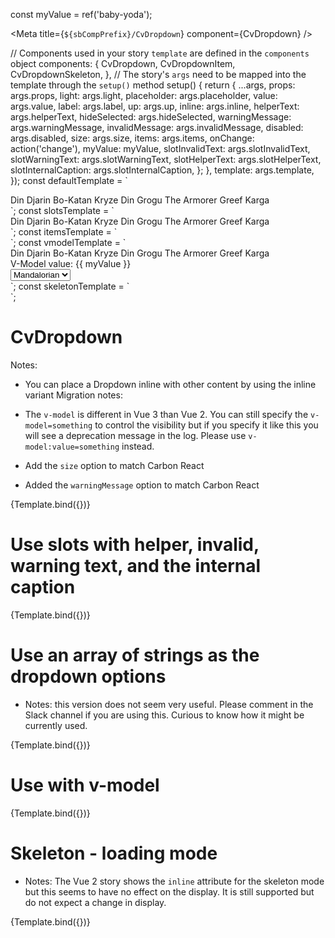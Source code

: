 const myValue = ref('baby-yoda');

<Meta title={`${sbCompPrefix}/CvDropdown`} component={CvDropdown} />

  // Components used in your story `template` are defined in the `components` object
  components: {
    CvDropdown,
    CvDropdownItem,
    CvDropdownSkeleton,
  },
  // The story's `args` need to be mapped into the template through the `setup()` method
  setup() {
    return {
      ...args,
      props: args.props,
      light: args.light,
      placeholder: args.placeholder,
      value: args.value,
      label: args.label,
      up: args.up,
      inline: args.inline,
      helperText: args.helperText,
      hideSelected: args.hideSelected,
      warningMessage: args.warningMessage,
      invalidMessage: args.invalidMessage,
      disabled: args.disabled,
      size: args.size,
      items: args.items,
      onChange: action('change'),
      myValue: myValue,
      slotInvalidText: args.slotInvalidText,
      slotWarningText: args.slotWarningText,
      slotHelperText: args.slotHelperText,
      slotInternalCaption: args.slotInternalCaption,
    };
  },
  template: args.template,
});
const defaultTemplate = `
<div :style="{width: '300px', paddingTop: up ? '90px' : undefined}">
<cv-dropdown
  :light="light"
  :placeholder="placeholder"
  :value="value"
  :up="up"
  :inline="inline"
  :helper-text="helperText"
  :warning-message="warningMessage"
  :hide-selected="hideSelected"
  :invalid-message="invalidMessage"
  :label="label"
  :disabled="disabled"
  :size="size"
  @change="onChange">
          <cv-dropdown-item value="mando"><span>Din Djarin</span></cv-dropdown-item>
          <cv-dropdown-item value="nite-owl">Bo-Katan Kryze</cv-dropdown-item>
          <cv-dropdown-item value="baby-yoda">Din Grogu</cv-dropdown-item>
          <cv-dropdown-item value="mysterious">The Armorer</cv-dropdown-item>
          <cv-dropdown-item value="bounty-hunter">Greef Karga</cv-dropdown-item>
 </cv-dropdown>
</div>
`;
const slotsTemplate = `
<div :style="{width: '300px'}">
<cv-dropdown
  v-model:value="myValue"
  :light="light"
  :placeholder="placeholder"
  :up="up"
  :inline="inline"
  :helper-text="helperText"
  :warning-message="warningMessage"
  :hide-selected="hideSelected"
  :invalid-message="invalidMessage"
  :label="label"
  :disabled="disabled"
  :size="size"
  @change="onChange">
    <template v-if="slotInternalCaption" v-slot:internal-caption><h5>Edge case: {{ myValue }}</h5></template>
    <template v-if="slotInvalidText" v-slot:invalid-message>Do not go to the dark side</template>
    <template v-if="slotWarningText" v-slot:warning-message>Can this ally be trusted?</template>
    <template v-if="slotHelperText" v-slot:helper-text>Choose ally strong with the force</template>
    <cv-dropdown-item value="mando"><span>Din Djarin</span></cv-dropdown-item>
    <cv-dropdown-item value="nite-owl">Bo-Katan Kryze</cv-dropdown-item>
    <cv-dropdown-item value="baby-yoda">Din Grogu</cv-dropdown-item>
    <cv-dropdown-item value="mysterious">The Armorer</cv-dropdown-item>
    <cv-dropdown-item value="bounty-hunter">Greef Karga</cv-dropdown-item>
 </cv-dropdown>
</div>
`;
const itemsTemplate = `
<div :style="{width: '300px'}">
<cv-dropdown
  :light="light"
  :placeholder="placeholder"
  :value="value"
  :up="up"
  :inline="inline"
  :helper-text="helperText"
  :warning-message="warningMessage"
  :hide-selected="hideSelected"
  :invalid-message="invalidMessage"
  :label="label"
  :disabled="disabled"
  :size="size"
  :items="items"
  @change="onChange">
 </cv-dropdown>
</div>
`;
const vmodelTemplate = `
<div :style="{width: '300px'}">
<cv-dropdown
  v-model:value="myValue"
  :label="label"
  :placeholder="placeholder"
  @change="onChange">
    <cv-dropdown-item value="mando"><span>Din Djarin</span></cv-dropdown-item>
    <cv-dropdown-item value="nite-owl">Bo-Katan Kryze</cv-dropdown-item>
    <cv-dropdown-item value="baby-yoda">Din Grogu</cv-dropdown-item>
    <cv-dropdown-item value="mysterious">The Armorer</cv-dropdown-item>
    <cv-dropdown-item value="bounty-hunter">Greef Karga</cv-dropdown-item>
 </cv-dropdown>
 <div>V-Model value: {{ myValue }}</div>
  <select v-model="myValue">
    <option value="mando">Mandalorian</option>
    <option value="nite-owl">Bo-Katan</option>
    <option value="baby-yoda">Grogu</option>
    <option value="mysterious">Armorer</option>
    <option value="bounty-hunter">Karga</option>
  </select>
</div>
`;
const skeletonTemplate = `
<div :style="{width: '300px'}">
<cv-dropdown-skeleton :inline="inline"></cv-dropdown-skeleton>
</div>
`;

# CvDropdown

Notes:

- You can place a Dropdown inline with other content by using the inline variant
  Migration notes:

- The `v-model` is different in Vue 3 than Vue 2. You can still specify the `v-model=something` to control the visibility but
  if you specify it like this you will see a deprecation message in the log. Please use `v-model:value=something` instead.
- Add the `size` option to match Carbon React
- Added the `warningMessage` option to match Carbon React


<Canvas>
  <Story
    name="Default"
    parameters={{
      controls: {
        exclude: [
          'props',
          'default',
          'template',
          'change',
          'update:modelValue',
          'update:value',
          'helper-text',
          'invalid-message',
          'warning-message',
          'internal-caption',
          'modelValue',
        ],
      },
      docs: { source: { code: defaultTemplate } },
    }}
    args={{
      template: defaultTemplate,
      props: {
        modelValue: undefined,
      },
      label: 'Characters',
      placeholder: 'Choose an ally',
      helperText: 'May the force be with you',
      light: false,
    }}
    argTypes={{
      light: {
        type: String,
        description: '`true` to use the light version',
        table: { category: 'props' },
      },
      size: {
        control: 'select',
        default: 'md',
        options: ['sm', 'md', 'lg'],
      },
    }}
  >
    {Template.bind({})}
  </Story>
</Canvas>

# Use slots with helper, invalid, warning text, and the internal caption

<Canvas>
  <Story
    name="Slots"
    parameters={{
      controls: {
        exclude: [
          'props',
          'default',
          'template',
          'change',
          'update:modelValue',
          'update:value',
          'helper-text',
          'invalid-message',
          'warning-message',
          'internal-caption',
          'modelValue',
          'ariaLabel',
          'disabled',
          'formItem',
          'helperText',
          'hideSelected',
          'inline',
          'invalidMessage',
          'items',
          'label',
          'placeholder',
          'size',
          'up',
          'value',
          'warningMessage',
        ],
      },
      docs: { source: { code: slotsTemplate } },
    }}
    args={{
      template: slotsTemplate,
      label: 'Characters',
      placeholder: 'Choose an ally',
      slotInvalidText: false,
      slotWarningText: false,
      slotHelperText: true,
      slotInternalCaption: false,
    }}
    argTypes={{}}
  >
    {Template.bind({})}
  </Story>
</Canvas>

# Use an array of strings as the dropdown options

- Notes: this version does not seem very useful. Please comment in the Slack channel if you are using this.
  Curious to know how it might be currently used.

<Canvas>
  <Story
    name="Items"
    parameters={{
      controls: {
        exclude: [
          'props',
          'default',
          'template',
          'change',
          'update:modelValue',
          'update:value',
          'helper-text',
          'invalid-message',
          'warning-message',
          'internal-caption',
          'modelValue',
          'ariaLabel',
          'disabled',
          'formItem',
          'helperText',
          'hideSelected',
          'inline',
          'invalidMessage',
          'items',
          'label',
          'placeholder',
          'size',
          'up',
          'value',
          'warningMessage',
        ],
      },
      docs: { source: { code: itemsTemplate } },
    }}
    args={{
      template: itemsTemplate,
      label: 'Planets',
      placeholder: 'Where will you visit',
      items: ['Coruscant', 'Tatooine', 'Naboo', 'Hoth', 'Kamino', 'Mandalore'],
    }}
    argTypes={{}}
  >
    {Template.bind({})}
  </Story>
</Canvas>

# Use with v-model

<Canvas>
  <Story
    name="v-model"
    parameters={{
      controls: {
        exclude: [
          'props',
          'default',
          'template',
          'change',
          'update:modelValue',
          'update:value',
          'helper-text',
          'invalid-message',
          'warning-message',
          'internal-caption',
          'modelValue',
          'ariaLabel',
          'disabled',
          'formItem',
          'helperText',
          'hideSelected',
          'inline',
          'invalidMessage',
          'items',
          'label',
          'placeholder',
          'size',
          'up',
          'value',
          'warningMessage',
        ],
      },
      docs: { source: { code: vmodelTemplate } },
    }}
    args={{
      template: vmodelTemplate,
      label: 'Characters',
      placeholder: 'Choose an ally',
    }}
    argTypes={{}}
  >
    {Template.bind({})}
  </Story>
</Canvas>

# Skeleton - loading mode

- Notes: The Vue 2 story shows the `inline` attribute for the skeleton mode but this seems to have no effect on the display.
  It is still supported but do not expect a change in display.

<Canvas>
  <Story
    name="skeleton"
    parameters={{
      controls: {
        exclude: [
          'props',
          'default',
          'template',
          'change',
          'update:modelValue',
          'update:value',
          'helper-text',
          'invalid-message',
          'warning-message',
          'internal-caption',
          'modelValue',
          'ariaLabel',
          'disabled',
          'formItem',
          'helperText',
          'hideSelected',
          'invalidMessage',
          'items',
          'label',
          'placeholder',
          'size',
          'up',
          'value',
          'warningMessage',
          'inline',
        ],
      },
      docs: { source: { code: skeletonTemplate } },
    }}
    args={{
      template: skeletonTemplate,
    }}
    argTypes={{}}
  >
    {Template.bind({})}
  </Story>
</Canvas>
